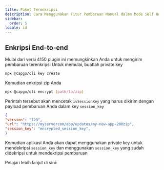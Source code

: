 ```yaml
---
title: Paket Terenkripsi
description: Cara Menggunakan Fitur Pembaruan Manual dalam Mode Self Host
sidebar:
  order: 5
locale: id
---
```



## Enkripsi End-to-end

Mulai dari versi 4150 plugin ini memungkinkan Anda untuk mengirim pembaruan terenkripsi
Untuk memulai, buatlah private key
```bash title='Create a private key'
npx @capgo/cli key create
```

Kemudian enkripsi zip Anda
```bash title="Encrypt bundled zip"
npx @capgo/cli encrypt [path/to/zip]
```

Perintah tersebut akan mencetak `ivSessionKey` yang harus dikirim dengan payload pembaruan Anda dalam key `session_key`

```json
{
"version": "123",
"url": "https://myservercom/app/updates/my-new-app-200zip",
"session_key": "encrypted_session_key",
}
```
Kemudian aplikasi Anda akan dapat menggunakan private key untuk mendekripsi `session_key` dan menggunakan `session_key` yang sudah didekripsi untuk mendekripsi pembaruan

Pelajari lebih lanjut di sini:

<LinkCard
	title="Self-hosted Live Updates"
	href="https://capgo.app/blog/self-hosted-live-updates/"
/>
